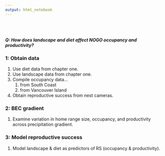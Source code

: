 ```yaml
---
output: html_notebook
---
```

<br />
<br />
<br />
***Q: How does landscape and diet affect NOGO occupancy and productivity?***

### 1: Obtain data
1. Use diet data from chapter one.
2. Use landscape data from chapter one.
3. Compile occupancy data...
    1. from South Coast
    2. from Vancouver Island
4. Obtain reproductive success from nest cameras.

### 2: BEC gradient
1. Examine variation in home range size, occupancy, and productivity across precipitation gradient.

### 3: Model reproductive success
1. Model landscape & diet as predictors of RS (occupancy & productivity).